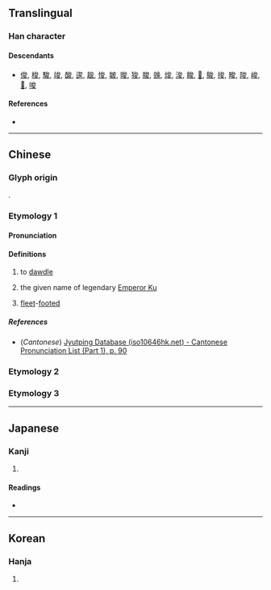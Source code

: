 {{character info}}
==Translingual==

===Han character===
{{Han char|rn=35|rad=夊|as=04|sn=7|four=|canj=ICHE|ids=⿳厶八夂(G),⿱允夂(HJ),⿱允夊(TK)}}

====Descendants====
* [[俊]], [[梭]], [[駿]], [[竣]], [[酸]], [[逡]], [[䞭]], [[悛]], [[皴]], [[晙]], [[狻]], [[脧]], [[㕙]], [[焌]], [[浚]], [[餕]], [[𠅣]], [[鵔]], [[捘]], [[畯]], [[陖]], [[峻]], [[𭯚]], [[唆]]

====References====
* {{Han ref|kx=0245.030|dkj=05711|dj=0485.210|hdz=20868.120|uh=590B|ud=22795}}

----

==Chinese==
{{zh-forms}}

===Glyph origin===
{{Han etym}}
{{Han compound|允|夊|c1=p|c2=s|t2=walk|ls=psc}}.

===Etymology 1===

====Pronunciation====
{{zh-pron
|m=qūn
|c=ceon1
|mc=y
|oc=y
|ma=
|cat=v,pn,a
}}

====Definitions====
{{zh-hanzi}}

# to [[dawdle]]
# {{lb|zh|mythology}} the given name of legendary [[w:Emperor Ku|Emperor Ku]]
# [[fleet]]-[[foot]]ed

=====References=====
* (''Cantonese'') [http://www.iso10646hk.net/jp/document/download.jsp Jyutping Database (iso10646hk.net) - Cantonese Pronunciation List (Part 1), p. 90]

===Etymology 2===
{{zh-see|酸|ss}}

===Etymology 3===
{{zh-see|痠|ss}}

----

==Japanese==
{{rfv|ja}}

===Kanji===
{{ja-kanji|grade=|rs=夊04}}

# {{rfdef|ja|sort=夊04}}

====Readings====
* {{ja-readings|on=しゅん|kun=おごり.いる, うずくま-る}}

----

==Korean==

===Hanja===
{{ko-hanja|hangeul=준|rv=jun|mr=chun}}

# {{rfdef|ko|sort=夊04}}